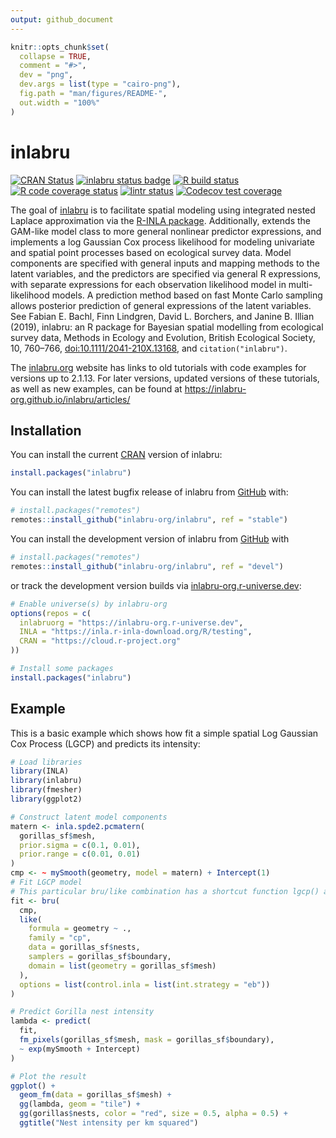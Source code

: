 ```yaml
---
output: github_document
---
```


<!-- README.md is generated from README.Rmd. Please edit that file -->

```r
knitr::opts_chunk$set(
  collapse = TRUE,
  comment = "#>",
  dev = "png",
  dev.args = list(type = "cairo-png"),
  fig.path = "man/figures/README-",
  out.width = "100%"
)
```

# inlabru

<!-- badges: start -->
[![CRAN Status](http://www.r-pkg.org/badges/version-last-release/inlabru)](https://cran.r-project.org/package=inlabru)
[![inlabru status badge](https://inlabru-org.r-universe.dev/badges/inlabru)](https://inlabru-org.r-universe.dev)
[![R build status](https://github.com/inlabru-org/inlabru/workflows/R-CMD-check/badge.svg)](https://github.com/inlabru-org/inlabru/actions)
[![R code coverage status](https://github.com/inlabru-org/inlabru/workflows/test-coverage/badge.svg)](https://github.com/inlabru-org/inlabru/actions)
[![lintr status](https://github.com/inlabru-org/inlabru/workflows/lint/badge.svg)](https://github.com/inlabru-org/inlabru/actions)
[![Codecov test coverage](https://codecov.io/gh/inlabru-org/inlabru/branch/devel/graph/badge.svg)](https://app.codecov.io/gh/inlabru-org/inlabru?branch=devel)
<!-- badges: end -->

The goal of [inlabru](http://inlabru.org) is to facilitate spatial modeling using integrated nested Laplace approximation via the [R-INLA package](https://www.r-inla.org).
Additionally, extends the GAM-like model class to more general nonlinear predictor
expressions, and implements a log Gaussian Cox process likelihood for 
modeling univariate and spatial point processes based on ecological survey data.
Model components are specified with general inputs and mapping methods to the
latent variables, and the predictors are specified via general R expressions,
with separate expressions for each observation likelihood model in
multi-likelihood models. A prediction method based on fast Monte Carlo sampling
allows posterior prediction of general expressions of the latent variables.
See
Fabian E. Bachl, Finn Lindgren, David L. Borchers, and Janine B. Illian (2019), inlabru: an R package for Bayesian
spatial modelling from ecological survey data, Methods in Ecology and Evolution, British Ecological Society, 10,
760--766, [doi:10.1111/2041-210X.13168](https://doi.org/10.1111/2041-210X.13168), and `citation("inlabru")`.

The [inlabru.org](http://inlabru.org) website has links to old tutorials with code examples for versions up to 2.1.13.
For later versions, updated versions of these tutorials, as well as new examples, can be found at [https://inlabru-org.github.io/inlabru/articles/](https://inlabru-org.github.io/inlabru/articles/)

## Installation

You can install the current [CRAN](https://CRAN.R-project.org) version of inlabru:
```r
install.packages("inlabru")
```

You can install the latest bugfix release of inlabru from [GitHub](https://github.com/inlabru-org/inlabru) with:
```r
# install.packages("remotes")
remotes::install_github("inlabru-org/inlabru", ref = "stable")
```

You can install the development version of inlabru from [GitHub](https://github.com/inlabru-org/inlabru) with
```r
# install.packages("remotes")
remotes::install_github("inlabru-org/inlabru", ref = "devel")
```
or track the development version builds via [inlabru-org.r-universe.dev](https://inlabru-org.r-universe.dev/builds):
```r
# Enable universe(s) by inlabru-org
options(repos = c(
  inlabruorg = "https://inlabru-org.r-universe.dev",
  INLA = "https://inla.r-inla-download.org/R/testing",
  CRAN = "https://cloud.r-project.org"
))

# Install some packages
install.packages("inlabru")
```

## Example

This is a basic example which shows how fit a simple spatial Log Gaussian Cox Process (LGCP)
and predicts its intensity:
```r
# Load libraries
library(INLA)
library(inlabru)
library(fmesher)
library(ggplot2)

# Construct latent model components
matern <- inla.spde2.pcmatern(
  gorillas_sf$mesh,
  prior.sigma = c(0.1, 0.01),
  prior.range = c(0.01, 0.01)
)
cmp <- ~ mySmooth(geometry, model = matern) + Intercept(1)
# Fit LGCP model
# This particular bru/like combination has a shortcut function lgcp() as well
fit <- bru(
  cmp,
  like(
    formula = geometry ~ .,
    family = "cp",
    data = gorillas_sf$nests,
    samplers = gorillas_sf$boundary,
    domain = list(geometry = gorillas_sf$mesh)
  ),
  options = list(control.inla = list(int.strategy = "eb"))
)

# Predict Gorilla nest intensity
lambda <- predict(
  fit,
  fm_pixels(gorillas_sf$mesh, mask = gorillas_sf$boundary),
  ~ exp(mySmooth + Intercept)
)

# Plot the result
ggplot() +
  geom_fm(data = gorillas_sf$mesh) +
  gg(lambda, geom = "tile") +
  gg(gorillas$nests, color = "red", size = 0.5, alpha = 0.5) +
  ggtitle("Nest intensity per km squared")
```
